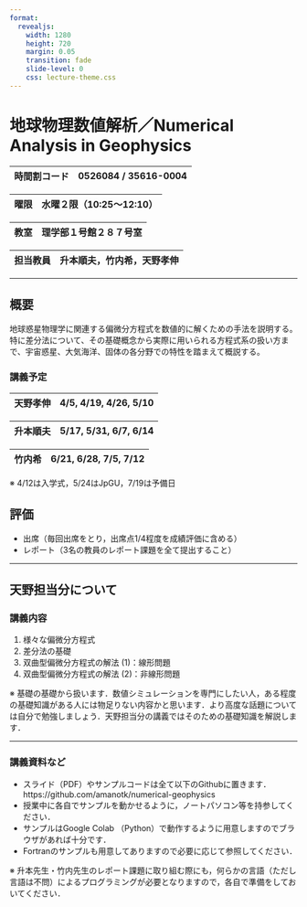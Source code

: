 ```yaml
---
format:
  revealjs:
    width: 1280
    height: 720
    margin: 0.05
    transition: fade
    slide-level: 0
    css: lecture-theme.css
---
```


# 地球物理数値解析／Numerical Analysis in Geophysics

時間割コード	| 0526084 / 35616-0004
----------------|-------------------------

曜限			| 水曜２限（10:25〜12:10）
----------------|-------------------------

教室			| 理学部１号館２８７号室
----------------|-------------------------

担当教員		| 升本順夫，竹内希，天野孝伸
----------------|-------------------------

---

## 概要
地球惑星物理学に関連する偏微分方程式を数値的に解くための手法を説明する。特に差分法について、その基礎概念から実際に用いられる方程式系の扱い方まで、宇宙惑星、大気海洋、固体の各分野での特性を踏まえて概説する。

### 講義予定
天野孝伸		| 4/5, 4/19, 4/26, 5/10
----------------|-------------------------

升本順夫		| 5/17, 5/31, 6/7, 6/14
----------------|-------------------------

竹内希			| 6/21, 6/28, 7/5, 7/12
----------------|-------------------------

※ 4/12は入学式，5/24はJpGU，7/19は予備日

## 評価
- 出席（毎回出席をとり，出席点1/4程度を成績評価に含める）
- レポート（3名の教員のレポート課題を全て提出すること）

---

## 天野担当分について

### 講義内容
1. 様々な偏微分方程式
1. 差分法の基礎
1. 双曲型偏微分方程式の解法 (1)：線形問題
1. 双曲型偏微分方程式の解法 (2)：非線形問題

※ 基礎の基礎から扱います．数値シミュレーションを専門にしたい人，ある程度の基礎知識がある人には物足りない内容かと思います．より高度な話題については自分で勉強しましょう．天野担当分の講義ではそのための基礎知識を解説します．

---

### 講義資料など
- スライド（PDF）やサンプルコードは全て以下のGithubに置きます．
  https://github.com/amanotk/numerical-geophysics
- 授業中に各自でサンプルを動かせるように，ノートパソコン等を持参してください．
- サンプルはGoogle Colab （Python）で動作するように用意しますのでブラウザがあれば十分です．
- Fortranのサンプルも用意してありますので必要に応じて参照してください．

※ 升本先生・竹内先生のレポート課題に取り組む際にも，何らかの言語（ただし言語は不問）によるプログラミングが必要となりますので，各自で準備をしておいてください．
